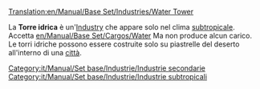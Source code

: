 [[Translation:en/Manual/Base Set/Industries/Water Tower]]

{{en/Manual/Base Set/Industries/Industries|name=Torre idrica
|image=en/Manual/Base Set/Industries/Water tower.png
|climates=[[en/Manual/Climates#sub-tropical|Sub-tropical]]
|accepts=[[en/Manual/Base Set/Cargos/Water]]
|produces=Nulla
}}

La  '''Torre idrica''' è un'[[en/Manual/Industries|Industry]] che appare solo nel clima [[en/Manual/Climates#sub-tropical|subtropicale]]. Accetta [[en/Manual/Base Set/Cargos/Water]] Ma non produce alcun carico. Le torri idriche possono essere costruite solo su piastrelle del deserto all'interno di una [[it/Manual/Città|città]].

{{en/Manual/Base Set/Industries/Navbox Industries}}

[[Category:it/Manual/Set base/Industrie/Industrie secondarie]]
[[Category:it/Manual/Set base/Industrie/Industrie subtropicali]]